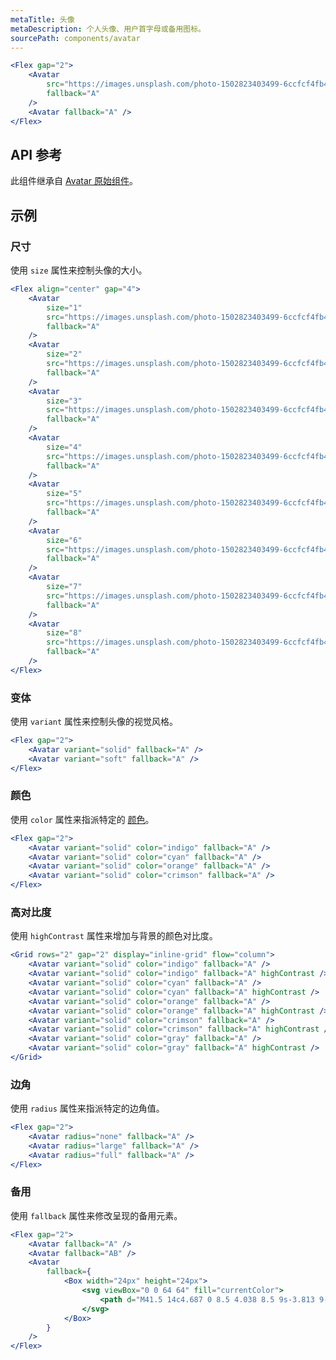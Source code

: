 ```yaml
---
metaTitle: 头像
metaDescription: 个人头像、用户首字母或备用图标。
sourcePath: components/avatar
---
```


```jsx live=true
<Flex gap="2">
	<Avatar
		src="https://images.unsplash.com/photo-1502823403499-6ccfcf4fb453?&w=256&h=256&q=70&crop=focalpoint&fp-x=0.5&fp-y=0.3&fp-z=1&fit=crop"
		fallback="A"
	/>
	<Avatar fallback="A" />
</Flex>
```

## API 参考

此组件继承自 [Avatar 原始组件](/primitives/docs/components/avatar)。

<ThemesPropsTable defs="avatarPropDefs" />

## 示例

### 尺寸

使用 `size` 属性来控制头像的大小。

```jsx live=true
<Flex align="center" gap="4">
	<Avatar
		size="1"
		src="https://images.unsplash.com/photo-1502823403499-6ccfcf4fb453?&w=256&h=256&q=70&crop=focalpoint&fp-x=0.5&fp-y=0.3&fp-z=1&fit=crop"
		fallback="A"
	/>
	<Avatar
		size="2"
		src="https://images.unsplash.com/photo-1502823403499-6ccfcf4fb453?&w=256&h=256&q=70&crop=focalpoint&fp-x=0.5&fp-y=0.3&fp-z=1&fit=crop"
		fallback="A"
	/>
	<Avatar
		size="3"
		src="https://images.unsplash.com/photo-1502823403499-6ccfcf4fb453?&w=256&h=256&q=70&crop=focalpoint&fp-x=0.5&fp-y=0.3&fp-z=1&fit=crop"
		fallback="A"
	/>
	<Avatar
		size="4"
		src="https://images.unsplash.com/photo-1502823403499-6ccfcf4fb453?&w=256&h=256&q=70&crop=focalpoint&fp-x=0.5&fp-y=0.3&fp-z=1&fit=crop"
		fallback="A"
	/>
	<Avatar
		size="5"
		src="https://images.unsplash.com/photo-1502823403499-6ccfcf4fb453?&w=256&h=256&q=70&crop=focalpoint&fp-x=0.5&fp-y=0.3&fp-z=1&fit=crop"
		fallback="A"
	/>
	<Avatar
		size="6"
		src="https://images.unsplash.com/photo-1502823403499-6ccfcf4fb453?&w=256&h=256&q=70&crop=focalpoint&fp-x=0.5&fp-y=0.3&fp-z=1&fit=crop"
		fallback="A"
	/>
	<Avatar
		size="7"
		src="https://images.unsplash.com/photo-1502823403499-6ccfcf4fb453?&w=256&h=256&q=70&crop=focalpoint&fp-x=0.5&fp-y=0.3&fp-z=1&fit=crop"
		fallback="A"
	/>
	<Avatar
		size="8"
		src="https://images.unsplash.com/photo-1502823403499-6ccfcf4fb453?&w=256&h=256&q=70&crop=focalpoint&fp-x=0.5&fp-y=0.3&fp-z=1&fit=crop"
		fallback="A"
	/>
</Flex>
```

### 变体

使用 `variant` 属性来控制头像的视觉风格。

```jsx live=true
<Flex gap="2">
	<Avatar variant="solid" fallback="A" />
	<Avatar variant="soft" fallback="A" />
</Flex>
```

### 颜色

使用 `color` 属性来指派特定的 [颜色](/themes/docs/theme/color)。

```jsx live=true
<Flex gap="2">
	<Avatar variant="solid" color="indigo" fallback="A" />
	<Avatar variant="solid" color="cyan" fallback="A" />
	<Avatar variant="solid" color="orange" fallback="A" />
	<Avatar variant="solid" color="crimson" fallback="A" />
</Flex>
```

### 高对比度

使用 `highContrast` 属性来增加与背景的颜色对比度。

```jsx live=true
<Grid rows="2" gap="2" display="inline-grid" flow="column">
	<Avatar variant="solid" color="indigo" fallback="A" />
	<Avatar variant="solid" color="indigo" fallback="A" highContrast />
	<Avatar variant="solid" color="cyan" fallback="A" />
	<Avatar variant="solid" color="cyan" fallback="A" highContrast />
	<Avatar variant="solid" color="orange" fallback="A" />
	<Avatar variant="solid" color="orange" fallback="A" highContrast />
	<Avatar variant="solid" color="crimson" fallback="A" />
	<Avatar variant="solid" color="crimson" fallback="A" highContrast />
	<Avatar variant="solid" color="gray" fallback="A" />
	<Avatar variant="solid" color="gray" fallback="A" highContrast />
</Grid>
```

### 边角

使用 `radius` 属性来指派特定的边角值。

```jsx live=true
<Flex gap="2">
	<Avatar radius="none" fallback="A" />
	<Avatar radius="large" fallback="A" />
	<Avatar radius="full" fallback="A" />
</Flex>
```

### 备用

使用 `fallback` 属性来修改呈现的备用元素。

```jsx live=true
<Flex gap="2">
	<Avatar fallback="A" />
	<Avatar fallback="AB" />
	<Avatar
		fallback={
			<Box width="24px" height="24px">
				<svg viewBox="0 0 64 64" fill="currentColor">
					<path d="M41.5 14c4.687 0 8.5 4.038 8.5 9s-3.813 9-8.5 9S33 27.962 33 23 36.813 14 41.5 14zM56.289 43.609C57.254 46.21 55.3 49 52.506 49c-2.759 0-11.035 0-11.035 0 .689-5.371-4.525-10.747-8.541-13.03 2.388-1.171 5.149-1.834 8.07-1.834C48.044 34.136 54.187 37.944 56.289 43.609zM37.289 46.609C38.254 49.21 36.3 52 33.506 52c-5.753 0-17.259 0-23.012 0-2.782 0-4.753-2.779-3.783-5.392 2.102-5.665 8.245-9.472 15.289-9.472S35.187 40.944 37.289 46.609zM21.5 17c4.687 0 8.5 4.038 8.5 9s-3.813 9-8.5 9S13 30.962 13 26 16.813 17 21.5 17z" />
				</svg>
			</Box>
		}
	/>
</Flex>
```